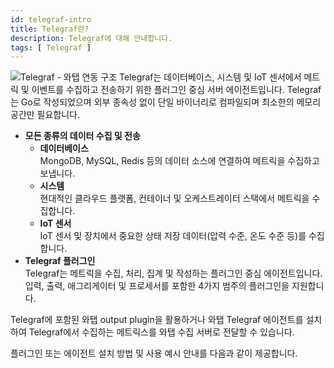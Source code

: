 ```yaml
---
id: telegraf-intro
title: Telegraf란?
description: Telegraf에 대해 안내합니다.
tags: [ Telegraf ]
---
```



![Telegraf - 와탭 연동 구조](https://www.whatap.io/ko/blog/46/img/blog_46_01.webp)
Telegraf는 데이터베이스, 시스템 및 IoT 센서에서 메트릭 및 이벤트를 수집하고 전송하기 위한 플러그인 중심 서버 에이전트입니다. Telegraf는 Go로 작성되었으며 외부 종속성 없이 단일 바이너리로 컴파일되며 최소한의 메모리 공간만 필요합니다.

* **모든 종류의 데이터 수집 및 전송**
    * **데이터베이스**  
        MongoDB, MySQL, Redis 등의 데이터 소스에 연결하여 메트릭을 수집하고 보냅니다. 
    * **시스템**  
        현대적인 클라우드 플랫폼, 컨테이너 및 오케스트레이터 스택에서 메트릭을 수집합니다. 
    * **IoT 센서**   
        IoT 센서 및 장치에서 중요한 상태 저장 데이터(압력 수준, 온도 수준 등)를 수집합니다.
* **Telegraf 플러그인**  
    Telegraf는 메트릭을 수집, 처리, 집계 및 작성하는 플러그인 중심 에이전트입니다. 입력, 출력, 애그리게이터 및 프로세서를 포함한 4가지 범주의 플러그인을 지원합니다.

Telegraf에 포함된 와탭 output plugin을 활용하거나 와탭 Telegraf 에이전트를 설치하여 Telegraf에서 수집하는 메트릭스를 와탭 수집 서버로 전달할 수 있습니다. 

플러그인 또는 에이전트 설치 방법 및 사용 예시 안내를 다음과 같이 제공합니다.

<DocCardList/>

<!-- 
수집된 데이터는 whatap의 프로젝트 내부에서 확인 가능합니다.
-->